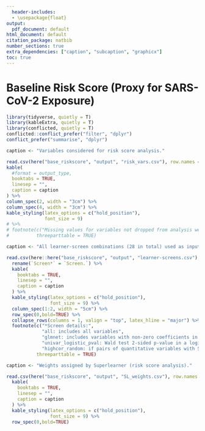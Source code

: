 ```yaml
---
  header-includes:
  - \usepackage{float}
output:
  pdf_document: default
html_document: default
citation_package: natbib
number_sections: true
extra_dependencies: ["caption", "subcaption", "graphicx"]
toc: true
---
```

  
# Baseline Risk Score (Proxy for SARS-CoV-2 Exposure) {#baseline-riskscore}
  
  
  ```r

library(tidyverse, quietly = T)
library(kableExtra, quietly = T)
library(conflicted, quietly = T)
conflicted::conflict_prefer("filter", "dplyr")
conflict_prefer("summarise", "dplyr")

caption <- "Variables considered for risk score analysis."

read.csv(here("base_riskscore", "output", "risk_vars.csv"), row.names = 1, header = TRUE) %>%
  kable(
    #format = output_type,
    booktabs = TRUE,
    linesep = "",
    caption = caption
  ) %>%
  column_spec(2, width = "3cm") %>%
  column_spec(4, width = "3cm") %>%
  kable_styling(latex_options = c("hold_position"),
                font_size = 9)
# %>%
# footnote(c("Missing values for variables not dropped from analysis were imputed."),
#          threeparttable = TRUE)

```


\clearpage


```r
caption <- "All learner-screen combinations (28 in total) used as input to the superlearner."

read.csv(here::here("base_riskscore", "output", "learner-screens.csv"), row.names = 1, header = TRUE) %>%
  rename(`Screen*` = `Screen.`) %>%
  kable(
    booktabs = TRUE,
    linesep = "",
    caption = caption
  ) %>%
  kable_styling(latex_options = c("hold_position"),
                font_size = 9) %>%
  column_spec(1:2, width = "5cm") %>%
  row_spec(0,bold=TRUE) %>%
  collapse_rows(columns = 1, valign = "top", latex_hline = "major") %>%
  footnote(c("*Screen details:",
             "all: includes all variables",
             "glmnet: includes variables with non-zero coefficients in the standard implementation of SL.glmnet that optimizes the lasso tuning parameter via cross-validation",
             "univar_logistic_pval: Wald test 2-sided p-value in a logistic regression model < 0.10",
             "highcor_random: if pairs of quantitative variables with Spearman rank correlation > 0.90, select one of the variables at random"),
           threeparttable = TRUE)

```

\clearpage

\begin{figure}[H]
\centering
\includegraphics[width=0.9\textwidth]{`r here::here("base_riskscore", "figs", "risk_placebo_cvaucs.png")`}
\caption{Risk score analysis with EventIndPrimaryD57 as the outcome: Plot shows CV-AUC point estimates and 95\% confidence intervals for the Super Learner and all models trained to classify cases in placebo group defined by EventIndPrimaryD57. Learners are sorted by their CV-AUC point estimates.}
\label{fig:risk_placebo_cvaucs}
\end{figure}




\begin{figure}[H]
\centering
\includegraphics[width=0.9\textwidth]{`r here::here("base_riskscore", "figs", "predProb_riskscore_plac.png")`}
\caption{Plots showing CV estimated probabilities of COVID disease split by cases and controls based off EventIndPrimaryD57 for the top 2 learners, SuperLearner and Discrete SL.}
\label{fig:predProb_riskscore_plac}
\end{figure}


\begin{figure}[H]
\centering
\includegraphics[width=0.9\textwidth]{`r here::here("base_riskscore", "figs", "ROCcurve_riskscore_plac.png")`}
\caption{ROC curves for the top 2 learners, SuperLearner and Discrete SL.}
\label{fig:ROCcurve_riskscore_plac}
\end{figure}


\clearpage


```r
caption <- "Weights assigned by Superlearner (risk score analysis)."

read.csv(here("base_riskscore", "output", "SL_weights.csv"), row.names = 1, header = TRUE) %>%
  kable(
    booktabs = TRUE,
    linesep = "",
    caption = caption
  ) %>%
  kable_styling(latex_options = c("hold_position"),
                font_size = 9) %>%
  row_spec(0,bold=TRUE)

```


\begin{landscape}

\clearpage 

```r
caption <- "Predictors in learners assigned weight > 0.5 by SuperLearner (risk score analysis)."

read.csv(here("base_riskscore", "output", "SL_all_models_with_predictors.csv"), row.names = 1, header = TRUE) %>%
  filter(SL.Weights > 0.5) %>%
  mutate(across(.cols = everything(), ~gsub(" ", "", ., fixed = TRUE))) %>%
  mutate(across(.cols = everything(), ~na_if(., "NA"))) %>%
  select_if(~sum(!is.na(.)) > 0) %>%
  kable(
    longtable = T,
    booktabs = TRUE,
    linesep = "",
    caption = caption
  ) %>%
  kable_styling(latex_options = c("hold_position", "repeat_header"),
                font_size = 5) %>%
  row_spec(0,bold=TRUE)

```

\end{landscape}

